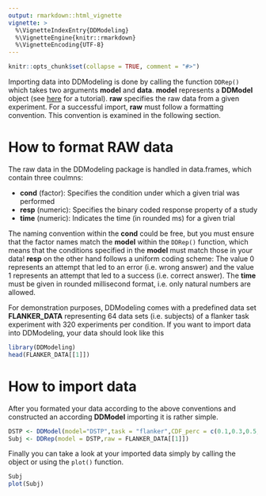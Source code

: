 ```yaml
---
output: rmarkdown::html_vignette
vignette: >
  %\VignetteIndexEntry{DDModeling}
  %\VignetteEngine{knitr::rmarkdown}
  %\VignetteEncoding{UTF-8}
---
```


```r
knitr::opts_chunk$set(collapse = TRUE, comment = "#>")
```

Importing data into DDModeling is done by calling the function `DDRep()` which takes two arguments **model** and **data**. **model** represents a **DDModel** object (see [here](Model_definition.html) for a tutorial). **raw** specifies the raw data from a given experiment. For a successful import, **raw** must follow a formatting convention. This convention is examined in the following section.

# How to format RAW data

The raw data in the DDModeling package is handled in data.frames, which contain three coulmns:

* **cond** (factor): Specifies the condition under which a given trial was performed
* **resp** (numeric): Specifies the binary coded response property of a study 
* **time** (numeric): Indicates the time (in rounded ms) for a given trial

The naming convention within the **cond** could be free, but you must ensure that the factor names match the **model** within the `DDRep()` function, which means that the conditions specified in the **model** must match those in your data! **resp** on the other hand follows a uniform coding scheme: The value 0 represents an attempt that led to an error (i.e. wrong answer) and the value 1 represents an attempt that led to a success (i.e. correct answer). The **time** must be given in rounded millisecond format, i.e. only natural numbers are allowed. 

For demonstration purposes, DDModeling comes with a predefined data set **FLANKER_DATA** representing 64 data sets (i.e. subjects) of a flanker task experiment with 320 experiments per condition. If you want to import data into DDModeling, your data should look like this


```r
library(DDModeling)
head(FLANKER_DATA[[1]])
```

# How to import data

After you formated your data according to the above conventions and constructed an according **DDModel** importing it is rather simple.

```r
DSTP <- DDModel(model="DSTP",task = "flanker",CDF_perc = c(0.1,0.3,0.5,0.7,0.9), CAF_perc = c(0.0,0.2,0.4,0.6,0.8,1.0))
Subj <- DDRep(model = DSTP,raw = FLANKER_DATA[[1]])
```

Finally you can take a look at your imported data simply by calling the object or using the `plot()` function.

```r
Subj
plot(Subj)
```


